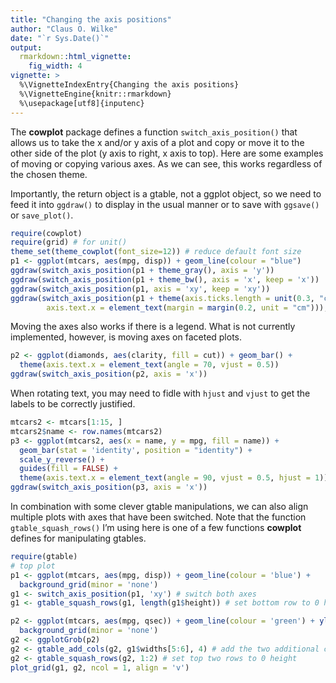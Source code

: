 ```yaml
---
title: "Changing the axis positions"
author: "Claus O. Wilke"
date: "`r Sys.Date()`"
output:
  rmarkdown::html_vignette:
    fig_width: 4
vignette: >
  %\VignetteIndexEntry{Changing the axis positions}
  %\VignetteEngine{knitr::rmarkdown}
  %\usepackage[utf8]{inputenc}
---
```

The **cowplot** package defines a function `switch_axis_position()` that allows us to take the x and/or y axis of a plot and copy or move it to the other side of the plot (y axis to right, x axis to top). Here are some examples of moving or copying various axes. As we can see, this works regardless of the chosen theme.

Importantly, the return object is a gtable, not a ggplot object, so we need to feed it into `ggdraw()` to display in the usual manner or to save with `ggsave()` or `save_plot()`.
```r
require(cowplot)
require(grid) # for unit()
theme_set(theme_cowplot(font_size=12)) # reduce default font size
p1 <- ggplot(mtcars, aes(mpg, disp)) + geom_line(colour = "blue")
ggdraw(switch_axis_position(p1 + theme_gray(), axis = 'y'))
ggdraw(switch_axis_position(p1 + theme_bw(), axis = 'x', keep = 'x'))
ggdraw(switch_axis_position(p1, axis = 'xy', keep = 'xy'))
ggdraw(switch_axis_position(p1 + theme(axis.ticks.length = unit(0.3, "cm"),
        axis.text.x = element_text(margin = margin(0.2, unit = "cm"))), axis = 'xy'))
```

Moving the axes also works if there is a legend. What is not currently implemented, however, is moving axes on faceted plots.
```r
p2 <- ggplot(diamonds, aes(clarity, fill = cut)) + geom_bar() +
  theme(axis.text.x = element_text(angle = 70, vjust = 0.5))
ggdraw(switch_axis_position(p2, axis = 'x'))
```

When rotating text, you may need to fidle with `hjust` and `vjust` to get the labels to be correctly justified.
```r
mtcars2 <- mtcars[1:15, ]
mtcars2$name <- row.names(mtcars2)
p3 <- ggplot(mtcars2, aes(x = name, y = mpg, fill = name)) + 
  geom_bar(stat = 'identity', position = "identity") + 
  scale_y_reverse() +
  guides(fill = FALSE) +
  theme(axis.text.x = element_text(angle = 90, vjust = 0.5, hjust = 1))
ggdraw(switch_axis_position(p3, axis = 'x'))
```

In combination with some clever gtable manipulations, we can also align multiple plots with axes that have been switched. Note that the function `gtable_squash_rows()` I'm using here is one of a few functions **cowplot** defines for manipulating gtables.
```r
require(gtable)
# top plot
p1 <- ggplot(mtcars, aes(mpg, disp)) + geom_line(colour = 'blue') +
  background_grid(minor = 'none')
g1 <- switch_axis_position(p1, 'xy') # switch both axes
g1 <- gtable_squash_rows(g1, length(g1$height)) # set bottom row to 0 height

p2 <- ggplot(mtcars, aes(mpg, qsec)) + geom_line(colour = 'green') + ylim(14, 25) +
  background_grid(minor = 'none')
g2 <- ggplotGrob(p2)
g2 <- gtable_add_cols(g2, g1$widths[5:6], 4) # add the two additional columns that g1 has
g2 <- gtable_squash_rows(g2, 1:2) # set top two rows to 0 height
plot_grid(g1, g2, ncol = 1, align = 'v')
```
